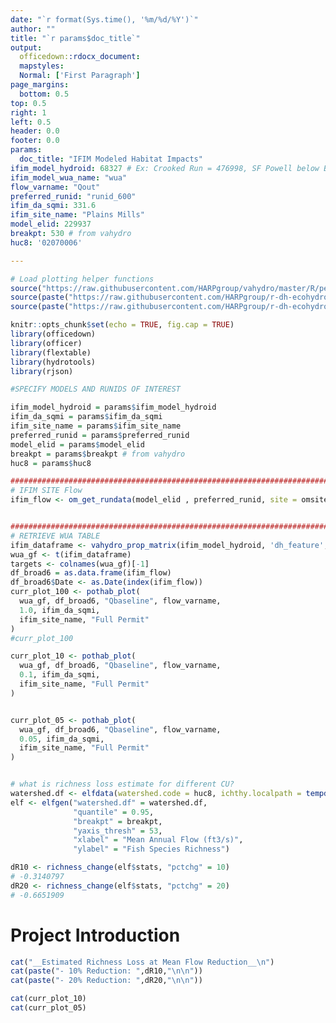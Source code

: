 ```yaml
---
date: "`r format(Sys.time(), '%m/%d/%Y')`"
author: ""
title: "`r params$doc_title`"
output: 
  officedown::rdocx_document:
  mapstyles:
  Normal: ['First Paragraph']
page_margins:
  bottom: 0.5
top: 0.5
right: 1
left: 0.5
header: 0.0
footer: 0.0
params: 
  doc_title: "IFIM Modeled Habitat Impacts"
ifim_model_hydroid: 68327 # Ex: Crooked Run = 476998, SF Powell below BSG = 477140, SF Powell at dam: 462757
ifim_model_wua_name: "wua"
flow_varname: "Qout"
preferred_runid: "runid_600"
ifim_da_sqmi: 331.6
ifim_site_name: "Plains Mills"
model_elid: 229937
breakpt: 530 # from vahydro
huc8: '02070006'

---
```

  
```r
# Load plotting helper functions
source("https://raw.githubusercontent.com/HARPgroup/vahydro/master/R/permitting/potomac_lfaa/hab_plot.R")
source(paste("https://raw.githubusercontent.com/HARPgroup/r-dh-ecohydro",'master/Analysis/habitat','ifim_wua_change_plot.R',sep='/'))
source(paste("https://raw.githubusercontent.com/HARPgroup/r-dh-ecohydro",'master/Analysis/habitat','hab_ts_functions.R',sep='/'))

knitr::opts_chunk$set(echo = TRUE, fig.cap = TRUE)
library(officedown)
library(officer)
library(flextable)
library(hydrotools)
library(rjson)

#SPECIFY MODELS AND RUNIDS OF INTEREST

ifim_model_hydroid = params$ifim_model_hydroid
ifim_da_sqmi = params$ifim_da_sqmi
ifim_site_name = params$ifim_site_name
preferred_runid = params$preferred_runid
model_elid = params$model_elid
breakpt = params$breakpt # from vahydro
huc8 = params$huc8

################################################################################################
# IFIM SITE Flow
ifim_flow <- om_get_rundata(model_elid , preferred_runid, site = omsite)


################################################################################################
# RETRIEVE WUA TABLE
ifim_dataframe <- vahydro_prop_matrix(ifim_model_hydroid, 'dh_feature','ifim_habitat_table')
wua_gf <- t(ifim_dataframe)
targets <- colnames(wua_gf)[-1]
df_broad6 = as.data.frame(ifim_flow)
df_broad6$Date <- as.Date(index(ifim_flow))
curr_plot_100 <- pothab_plot(
  wua_gf, df_broad6, "Qbaseline", flow_varname,
  1.0, ifim_da_sqmi,
  ifim_site_name, "Full Permit"
)
#curr_plot_100

curr_plot_10 <- pothab_plot(
  wua_gf, df_broad6, "Qbaseline", flow_varname,
  0.1, ifim_da_sqmi,
  ifim_site_name, "Full Permit"
)


curr_plot_05 <- pothab_plot(
  wua_gf, df_broad6, "Qbaseline", flow_varname,
  0.05, ifim_da_sqmi,
  ifim_site_name, "Full Permit"
)


# what is richness loss estimate for different CU?
watershed.df <- elfdata(watershed.code = huc8, ichthy.localpath = tempdir())
elf <- elfgen("watershed.df" = watershed.df,
              "quantile" = 0.95,
              "breakpt" = breakpt,
              "yaxis_thresh" = 53, 
              "xlabel" = "Mean Annual Flow (ft3/s)",
              "ylabel" = "Fish Species Richness")

dR10 <- richness_change(elf$stats, "pctchg" = 10)
# -0.3140797
dR20 <- richness_change(elf$stats, "pctchg" = 20)
# -0.6651909


```

\newpage
# Project Introduction

```r
cat("__Estimated Richness Loss at Mean Flow Reduction__\n")
cat(paste("- 10% Reduction: ",dR10,"\n\n"))
cat(paste("- 20% Reduction: ",dR20,"\n\n"))

cat(curr_plot_10)
cat(curr_plot_05)

```
